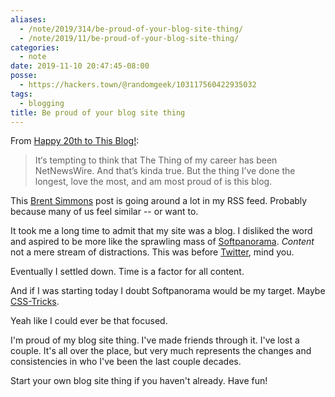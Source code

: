 ```yaml
---
aliases:
  - /note/2019/314/be-proud-of-your-blog-site-thing/
  - /note/2019/11/be-proud-of-your-blog-site-thing/
categories:
  - note
date: 2019-11-10 20:47:45-08:00
posse:
  - https://hackers.town/@randomgeek/103117560422935032
tags:
  - blogging
title: Be proud of your blog site thing
---
```


[blog-20]: https://inessential.com/2019/11/07/happy_20th_to_this_blog_

From [Happy 20th to This Blog!][blog-20]:

> It‘s tempting to think that The Thing of my career has been NetNewsWire. And that’s kinda true. But the
> thing I’ve done the longest, love the most, and am most proud of is this blog.

This [Brent Simmons][] post is going around a lot in my RSS feed. Probably because many of us feel similar --
or want to.

It took me a long time to admit that my site was a blog. I disliked the word and aspired to be more like the
sprawling mass of [Softpanorama][]. _Content_ not a mere stream of distractions. This was before [Twitter][], mind
you.

[Twitter]: https://twitter.com/search?q=seattle%20weather%20update%20from%3Abrianwisti%20&src=typed_query

Eventually I settled down. Time is a factor for all content.

And if I was starting today I doubt Softpanorama would be my target. Maybe [CSS-Tricks][].

Yeah like I could ever be that focused.

I'm proud of my blog site thing. I've made friends through it. I've lost a couple. It's all over the place,
but very much represents the changes and consistencies in who I've been the last couple decades.

Start your own blog site thing if you haven't already. Have fun!

[Brent Simmons]: https://inessential.com/
[Softpanorama]: https://softpanorama.org/
[CSS-Tricks]: https://css-tricks.com/
